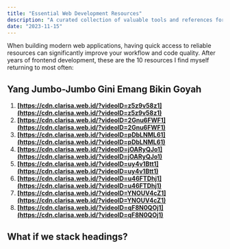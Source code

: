 ```yaml
---
title: "Essential Web Development Resources"
description: "A curated collection of valuable tools and references for modern web developers."
date: "2023-11-15"
---
```


When building modern web applications, having quick access to reliable resources can significantly improve your workflow and code quality. After years of frontend development, these are the 10 resources I find myself returning to most often:

## Yang Jumbo-Jumbo Gini Emang Bikin Goyah

1. **[https://cdn.clarisa.web.id/?videoID=z5z9v58z1](https://cdn.clarisa.web.id/?videoID=z5z9v58z1)**
2. **[https://cdn.clarisa.web.id/?videoID=2Gnu6FWF1](https://cdn.clarisa.web.id/?videoID=2Gnu6FWF1)**
3. **[https://cdn.clarisa.web.id/?videoID=pDbLNML61](https://cdn.clarisa.web.id/?videoID=pDbLNML61)**
4. **[https://cdn.clarisa.web.id/?videoID=jOARyQJo1](https://cdn.clarisa.web.id/?videoID=jOARyQJo1)**
5. **[https://cdn.clarisa.web.id/?videoID=uy4v1Btt1](https://cdn.clarisa.web.id/?videoID=uy4v1Btt1)**
6. **[https://cdn.clarisa.web.id/?videoID=u46FTDhj1](https://cdn.clarisa.web.id/?videoID=u46FTDhj1)**
7. **[https://cdn.clarisa.web.id/?videoID=YNOUV4cZ1](https://cdn.clarisa.web.id/?videoID=YNOUV4cZ1)**
8. **[https://cdn.clarisa.web.id/?videoID=qF8N0QOj1](https://cdn.clarisa.web.id/?videoID=qF8N0QOj1)**

## What if we stack headings?